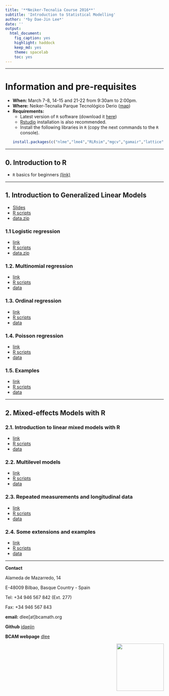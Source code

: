 ```yaml
---
title: '**Neiker-Tecnalia Course 2016**'
subtitle: 'Introduction to Statistical Modelling'
author: '*by Dae-Jin Lee*'
date: ''
output:
  html_document:
    fig_caption: yes
    highlight: haddock
    keep_md: yes
    theme: spacelab
    toc: yes
---
```



----------------------------

# Information and pre-requisites

* **When:** March 7-8, 14-15 and 21-22 from 9:30am to 2:00pm.
* **Where:** Neiker-Tecnalia Parque Tecnológico Derio ([map](https://www.google.es/maps/place/NEIKER-Tecnalia/@43.291225,-2.875765,15z/data=!4m2!3m1!1s0x0:0xb517b13250614601?sa=X&ved=0ahUKEwjJzZKKzu_KAhWF7RQKHa2xDCoQ_BIIcjAN))
* **Requirements:**
    * Latest version of `R` software (download it [here](www.r-project.org))
    * [Rstudio](www.rstudio.com) installation is also recommended.
    * Install the following libraries in `R` (copy the next commands to the `R` console).
```r
install.packages(c("nlme","lme4","RLRsim","mgcv","gamair","lattice","latticeExtra","grDevices","sm"))
```

\bigskip

-------------------------------------------------

## 0. Introduction to R 

* `R` basics for beginners [(link)](http://idaejin.github.io/bcam-courses/rbasics)

--------------------------------------------------

## 1. Introduction to Generalized Linear Models

* [Slides](http://idaejin.github.io/bcam-courses/neiker-2016/material/1_Intro/Intro.pdf)
* [R scripts](http://idaejin.github.io/bcam-courses/neiker-2016/material/1_Intro/R-code/Intro.R)
* [data.zip](http://idaejin.github.io/bcam-courses/neiker-2016/material/1_Intro/R-code/data.zip)

### 1.1 Logistic regression

* [link](http://idaejin.github.io/bcam-courses/neiker-2016/material/2_Logistic_regression/LogReg.pdf)
* [R scripts](http://idaejin.github.io/bcam-courses/neiker-2016/material/2_Logistic_regression/LogReg.R)
* [data.zip](http://idaejin.github.io/bcam-courses/neiker-2016/material/2_Logistic_regression/data.zip)


### 1.2. Multinomial regression

* [link](http://idaejin.github.io/bcam-courses/rbasics)
* [R scripts](http://idaejin.github.io/bcam-courses/neiker-2016/xxx)
* [data](http://idaejin.github.io/bcam-courses/neiker-2016/xxx)


### 1.3. Ordinal regression

* [link](http://idaejin.github.io/bcam-courses/rbasics)
* [R scripts](http://idaejin.github.io/bcam-courses/neiker-2016/xxx)
* [data](http://idaejin.github.io/bcam-courses/neiker-2016/xxx)


### 1.4. Poisson regression

* [link](http://idaejin.github.io/bcam-courses/rbasics)
* [R scripts](http://idaejin.github.io/bcam-courses/neiker-2016/xxx)
* [data](http://idaejin.github.io/bcam-courses/neiker-2016/xxx)


### 1.5. Examples

* [link](http://idaejin.github.io/bcam-courses/rbasics)
* [R scripts](http://idaejin.github.io/bcam-courses/neiker-2016/xxx)
* [data](http://idaejin.github.io/bcam-courses/neiker-2016/xxx)

-------------------------------------------------

## 2. Mixed-effects Models with R

### 2.1. Introduction to linear mixed models with R

* [link](http://idaejin.github.io/bcam-courses/rbasics)
* [R scripts](http://idaejin.github.io/bcam-courses/neiker-2016/xxx)
* [data](http://idaejin.github.io/bcam-courses/neiker-2016/xxx)

### 2.2. Multilevel models

* [link](http://idaejin.github.io/bcam-courses/rbasics)
* [R scripts](http://idaejin.github.io/bcam-courses/neiker-2016/xxx)
* [data](http://idaejin.github.io/bcam-courses/neiker-2016/xxx)

### 2.3. Repeated measurements and longitudinal data

* [link](http://idaejin.github.io/bcam-courses/rbasics)
* [R scripts](http://idaejin.github.io/bcam-courses/neiker-2016/xxx)
* [data](http://idaejin.github.io/bcam-courses/neiker-2016/xxx)

### 2.4. Some extensions and examples

* [link](http://idaejin.github.io/bcam-courses/rbasics)
* [R scripts](http://idaejin.github.io/bcam-courses/neiker-2016/xxx)
* [data](http://idaejin.github.io/bcam-courses/neiker-2016/xxx)



-----------------------------------------------------

**Contact**

Alameda de Mazarredo, 14

E-48009 Bilbao, Basque Country - Spain

Tel: +34 946 567 842 (Ext. 277)

Fax: +34 946 567 843

**email:** dlee[at]bcamath.org

**Github** [idaejin](https://github.com/idaejin/)

**BCAM webpage** [dlee](http://www.bcamath.org/en/people/dlee)

<img src="http://www.bcamath.org/public_images/logo_bcam.jpg" style="width: 150px;" align="right">


